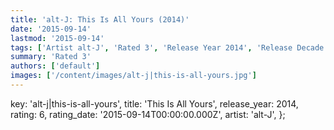 ```yaml
---
title: 'alt-J: This Is All Yours (2014)'
date: '2015-09-14'
lastmod: '2015-09-14'
tags: ['Artist alt-J', 'Rated 3', 'Release Year 2014', 'Release Decade 2010']
summary: 'Rated 3'
authors: ['default']
images: ['/content/images/alt-j|this-is-all-yours.jpg']
---
```


  key: 'alt-j|this-is-all-yours',
  title: 'This Is All Yours',
  release_year: 2014,
  rating: 6,
  rating_date: '2015-09-14T00:00:00.000Z',
  artist: 'alt-J',
};

<MusicRating data={data} />
